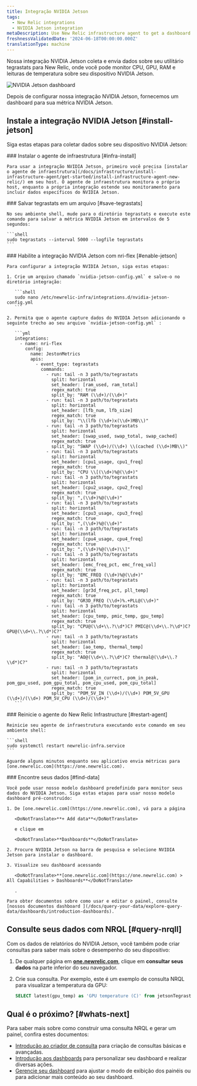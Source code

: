 ```yaml
---
title: Integração NVIDIA Jetson
tags:
  - New Relic integrations
  - NVIDIA Jetson integration
metaDescription: Use New Relic infrastructure agent to get a dashboard with metrics from your NVIDIA Jetson.
freshnessValidatedDate: '2024-06-18T00:00:00.000Z'
translationType: machine
---
```



Nossa integração NVIDIA Jetson coleta e envia dados sobre seu utilitário tegrastats para New Relic, onde você pode monitor CPU, GPU, RAM e leituras de temperatura sobre seu dispositivo NVIDIA Jetson.

<img
  title="NVIDIA Jetson dashboard"
  alt="NVIDIA Jetson dashboard"
  src={jetsonDashboard}
/>

<figcaption>
  Depois de configurar nossa integração NVIDIA Jetson, fornecemos um dashboard para sua métrica NVIDIA Jetson.
</figcaption>

## Instale a integração NVIDIA Jetson [#install-jetson]

Siga estas etapas para coletar dados sobre seu dispositivo NVIDIA Jetson:

<Steps>
  <Step>
    ### Instalar o agente de infraestrutura [#infra-install]

    Para usar a integração NVIDIA Jetson, primeiro você precisa [instalar o agente de infraestrutura](/docs/infrastructure/install-infrastructure-agent/get-started/install-infrastructure-agent-new-relic/) em seu host. O agente de infraestrutura monitora o próprio host, enquanto a própria integração estende seu monitoramento para incluir dados específicos do NVIDIA Jetson.
  </Step>

  <Step>
    ### Salvar tegrastats em um arquivo [#save-tegrastats]

    No seu ambiente shell, mude para o diretório tegrastats e execute este comando para salvar a métrica NVIDIA Jetson em intervalos de 5 segundos:

    ```shell
    sudo tegrastats --interval 5000 --logfile tegrastats
    ```
  </Step>

  <Step>
    ### Habilite a integração NVIDIA Jetson com nri-flex [#enable-jetson]

    Para configurar a integração NVIDIA Jetson, siga estas etapas:

    1. Crie um arquivo chamado `nvidia-jetson-config.yml` e salve-o no diretório integração:

       ```shell
       sudo nano /etc/newrelic-infra/integrations.d/nvidia-jetson-config.yml
       ```

    2. Permita que o agente capture dados do NVIDIA Jetson adicionando o seguinte trecho ao seu arquivo `nvidia-jetson-config.yml` :

       ```yml
       integrations:
         - name: nri-flex
           config:
             name: JestonMetrics
             apis:
               - event_type: tegrastats
                 commands:
                   - run: tail -n 3 path/to/tegrastats
                     split: horizontal
                     set_header: [ram_used, ram_total]
                     regex_match: true
                     split_by: "RAM (\\d+)/(\\d+)"
                   - run: tail -n 3 path/to/tegrastats
                     split: horizontal
                     set_header: [lfb_num, lfb_size]
                     regex_match: true
                     split_by: "\\(lfb (\\d+)x(\\d+)MB\\)"
                   - run: tail -n 3 path/to/tegrastats
                     split: horizontal
                     set_header: [swap_used, swap_total, swap_cached]
                     regex_match: true
                     split_by: "SWAP (\\d+)/(\\d+) \\(cached (\\d+)MB\\)"    
                   - run: tail -n 3 path/to/tegrastats
                     split: horizontal
                     set_header: [cpu1_usage, cpu1_freq]
                     regex_match: true
                     split_by: "CPU \\[(\\d+)%@(\\d+)" 
                   - run: tail -n 3 path/to/tegrastats
                     split: horizontal
                     set_header: [cpu2_usage, cpu2_freq]
                     regex_match: true
                     split_by: ",(\\d+)%@(\\d+)" 
                   - run: tail -n 3 path/to/tegrastats
                     split: horizontal
                     set_header: [cpu3_usage, cpu3_freq]
                     regex_match: true
                     split_by: ",(\\d+)%@(\\d+)" 
                   - run: tail -n 3 path/to/tegrastats
                     split: horizontal
                     set_header: [cpu4_usage, cpu4_freq]
                     regex_match: true
                     split_by: ",(\\d+)%@(\\d+)\\]"       
                   - run: tail -n 3 path/to/tegrastats
                     split: horizontal
                     set_header: [emc_freq_pct, emc_freq_val]
                     regex_match: true
                     split_by: "EMC_FREQ (\\d+)%@(\\d+)"
                   - run: tail -n 3 path/to/tegrastats
                     split: horizontal
                     set_header: [gr3d_freq_pct, pll_temp]
                     regex_match: true
                     split_by: "GR3D_FREQ (\\d+)%.+PLL@(\\d+)"  
                   - run: tail -n 3 path/to/tegrastats
                     split: horizontal
                     set_header: [cpu_temp, pmic_temp, gpu_temp]
                     regex_match: true
                     split_by: "CPU@(\\d+\\.?\\d*)C? PMIC@(\\d+\\.?\\d*)C? GPU@(\\d+\\.?\\d*)C?"
                   - run: tail -n 3 path/to/tegrastats
                     split: horizontal
                     set_header: [ao_temp, thermal_temp]
                     regex_match: true
                     split_by: "AO@(\\d+\\.?\\d*)C? thermal@(\\d+\\.?\\d*)C?"
                   - run: tail -n 3 path/to/tegrastats
                     split: horizontal
                     set_header: [pom_in_currect, pom_in_peak, pom_gpu_used, pom_gpu_total, pom_cpu_used, pom_cpu_total]
                     regex_match: true
                     split_by: "POM_5V_IN (\\d+)/(\\d+) POM_5V_GPU (\\d+)/(\\d+) POM_5V_CPU (\\d+)/(\\d+)"            
       ```
  </Step>

  <Step>
    ### Reinicie o agente do New Relic Infrastructure [#restart-agent]

    Reinicie seu agente de infraestrutura executando este comando em seu ambiente shell:

    ```shell
    sudo systemctl restart newrelic-infra.service
    ```

    Aguarde alguns minutos enquanto seu aplicativo envia métricas para [one.newrelic.com](https://one.newrelic.com).
  </Step>

  <Step>
    ### Encontre seus dados [#find-data]

    Você pode usar nosso modelo dashboard predefinido para monitor seus dados do NVIDIA Jetson. Siga estas etapas para usar nosso modelo dashboard pré-construído:

    1. De [one.newrelic.com](https://one.newrelic.com), vá para a página

       <DoNotTranslate>**+ Add data**</DoNotTranslate>

       e clique em

       <DoNotTranslate>**Dashboards**</DoNotTranslate>

    2. Procure NVIDIA Jetson na barra de pesquisa e selecione NVIDIA Jetson para instalar o dashboard.

    3. Visualize seu dashboard acessando

       <DoNotTranslate>**[one.newrelic.com](https://one.newrelic.com) > All Capabilities > Dashboards**</DoNotTranslate>

       .

    Para obter documentos sobre como usar e editar o painel, consulte [nossos documentos dashboard ](/docs/query-your-data/explore-query-data/dashboards/introduction-dashboards).
  </Step>
</Steps>

## Consulte seus dados com NRQL [#query-nrqll]

Com os dados de relatórios do NVIDIA Jetson, você também pode criar consultas para saber mais sobre o desempenho do seu dispositivo:

1. De qualquer página em **[one.newrelic.com](https://one.newrelic.com)**, clique em **consultar seus dados** na parte inferior do seu navegador.

2. Crie sua consulta. Por exemplo, este é um exemplo de consulta NRQL para visualizar a temperatura da GPU:

   ```sql
   SELECT latest(gpu_temp) as 'GPU temperature (C)' from jetsonTegrastats 
   ```

## Qual é o próximo? [#whats-next]

Para saber mais sobre como construir uma consulta NRQL e gerar um painel, confira estes documentos:

* [Introdução ao criador de consulta](/docs/query-your-data/explore-query-data/query-builder/introduction-query-builder) para criação de consultas básicas e avançadas.
* [Introdução aos dashboards](/docs/query-your-data/explore-query-data/dashboards/introduction-dashboards) para personalizar seu dashboard e realizar diversas ações.
* [Gerencie seu dashboard](/docs/query-your-data/explore-query-data/dashboards/manage-your-dashboard) para ajustar o modo de exibição dos painéis ou para adicionar mais conteúdo ao seu dashboard.